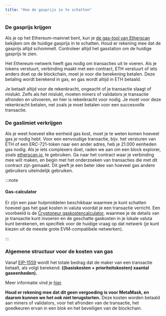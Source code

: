 ```yaml
---
title: "Hoe de gasprijs in te schatten"
---
```


### De gasprijs krijgen

Als je op het Ethereum-mainnet bent, kun je [de gas-tool van Etherscan](https://etherscan.io/gastracker) bekijken om de huidige gasprijs in te schatten. Houd er rekening mee dat de gasprijs altijd schommelt. Controleer altijd het gasstation om de huidige gasprijs te zien.

Het Ethereum-netwerk heeft gas nodig om transacties uit te voeren. Als je tokens verstuurt, verbinding maakt met een contract, ETH verstuurt of iets anders doet op de blockchain, moet je voor die berekening betalen. Deze betaling wordt berekend in gas, en gas wordt altijd in ETH betaald.

Je betaalt altijd voor de rekenkracht, ongeacht of je transactie slaagt of mislukt. Zelfs als het mislukt, moeten miners of validators je transactie afronden en uitvoeren, en hier is rekenkracht voor nodig. Je moet voor deze rekenkracht betalen, net zoals je moet betalen voor een succesvolle transactie.

### De gaslimiet verkrijgen

Als je weet hoeveel elke eenheid gas kost, moet je te weten komen hoeveel gas je nodig hebt. Voor een eenvoudige transactie, bijv. het versturen van ETH of een ERC-721-token naar een ander adres, heb je 21.000 eenheden gas nodig. Als je iets complexers doet, raden we aan om een block explorer, zoals [etherscan.io](https://etherscan.io/), te gebruiken. Ga naar het contract waar je verbinding mee wilt maken, en begin met het onderzoeken van transacties die met dit contract zijn gemaakt. Dit geeft je een beter idee van hoeveel gas andere gebruikers uiteindelijk gebruiken.

:::note

#### Gas-calculator

Er zijn een paar hulpmiddelen beschikbaar waarmee je kunt schatten hoeveel gas het gaat kosten in valuta voordat je een transactie verricht. Een voorbeeld is de [Cryptoneur gaskostencalculator](https://www.cryptoneur.xyz/gas-fees-calculator), waarmee je de details van je transactie kunt invoeren en de geschatte gaskosten in je lokale valuta kunt berekenen, en specifiek voor de huidige vraag op dat netwerk (je kunt kiezen uit de meeste grote EVM-compatibele netwerken).

:::

### Algemene structuur voor de kosten van gas

Vanaf [EIP-1559](https://github.com/ethereum/EIPs/blob/master/EIPS/eip-1559.md) wordt het totale bedrag dat de maker van een transactie betaalt, als volgt berekend: **((basiskosten + prioriteitskosten) xaantal gaseenheden).**

Meer informatie vind je [hier](/transactions-and-gas/gas-fees/user-guide-gas).

**Houd er rekening mee dat dit geen vergoeding is voor MetaMask, en daarom kunnen we het ook niet terugstorten.** Deze kosten worden betaald aan miners of validators, voor het afronden van de transactie, het goedkeuren ervan in een blok en het beveiligen van de blockchain.
